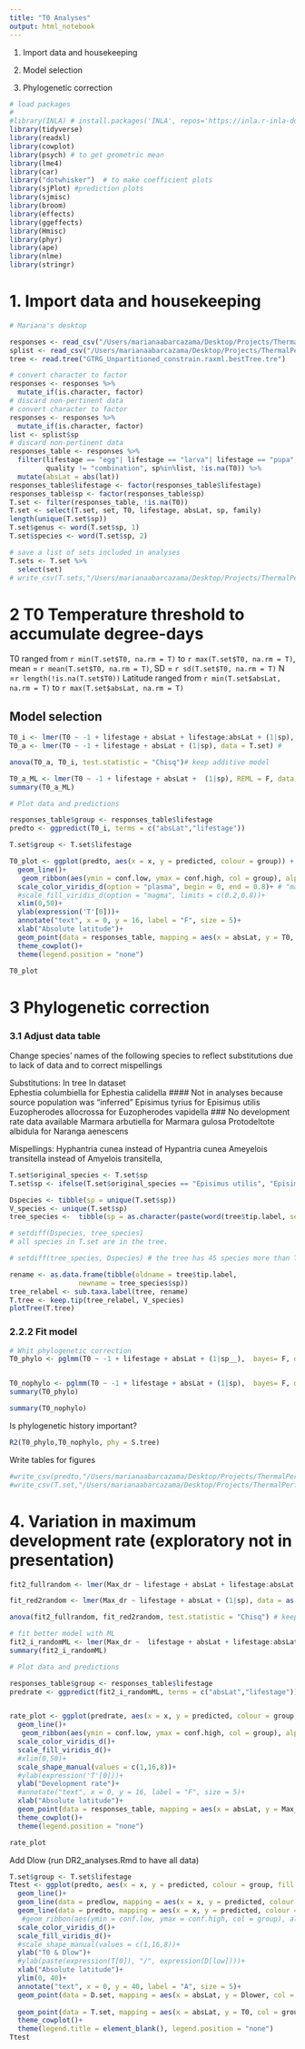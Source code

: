 ```yaml
---
title: "T0 Analyses"
output: html_notebook
---
```


1. Import data and housekeeping

2.  Model selection
3.  Phylogenetic correction


```r
# load packages
# 
#library(INLA) # install.packages('INLA', repos='https://inla.r-inla-download.org/R/stable')
library(tidyverse)
library(readxl)
library(cowplot)
library(psych) # to get geometric mean
library(lme4)
library(car)
library("dotwhisker")  # to make coefficient plots
library(sjPlot) #prediction plots
library(sjmisc)
library(broom)
library(effects)
library(ggeffects)
library(Hmisc)
library(phyr)
library(ape)
library(nlme)
library(stringr)
```


# 1. Import data and housekeeping
```r
# Mariana's desktop

responses <- read_csv("/Users/marianaabarcazama/Desktop/Projects/ThermalPerformance/ThermalResponsesTable.csv")
splist <- read_csv("/Users/marianaabarcazama/Desktop/Projects/ThermalPerformance/SpeciesList.csv")
tree <- read.tree("GTRG_Unpartitioned_constrain.raxml.bestTree.tre")
```


```r
# convert character to factor
responses <- responses %>%
  mutate_if(is.character, factor)
# discard non-pertinent data
# convert character to factor
responses <- responses %>%
  mutate_if(is.character, factor)
list <- splist$sp
# discard non-pertinent data
responses_table <- responses %>% 
  filter(lifestage == "egg"| lifestage == "larva"| lifestage == "pupa",   #quality!= "inferred", 
         quality != "combination", sp%in%list, !is.na(T0)) %>% 
  mutate(absLat = abs(lat))
responses_table$lifestage <- factor(responses_table$lifestage)
responses_table$sp <- factor(responses_table$sp)
T.set <- filter(responses_table, !is.na(T0))
T.set <- select(T.set, set, T0, lifestage, absLat, sp, family)
length(unique(T.set$sp))
T.set$genus <- word(T.set$sp, 1)
T.set$species <- word(T.set$sp, 2)

# save a list of sets included in analyses
T.sets <- T.set %>% 
  select(set)
# write_csv(T.sets,"/Users/marianaabarcazama/Desktop/Projects/ThermalPerformance/sets_Tnot.csv")
```

# 2 T0 Temperature threshold to accumulate degree-days
T0 ranged from `r min(T.set$T0, na.rm = T)` to `r max(T.set$T0, na.rm = T)`, mean =  `r mean(T.set$T0, na.rm = T)`, SD = `r sd(T.set$T0, na.rm = T)` N =`r length(!is.na(T.set$T0))`
Latitude ranged from `r min(T.set$absLat, na.rm = T)` to `r max(T.set$absLat, na.rm = T)`

## Model selection

```r

T0_i <- lmer(T0 ~ -1 + lifestage + absLat + lifestage:absLat + (1|sp), data = T.set) #
T0_a <- lmer(T0 ~ -1 + lifestage + absLat + (1|sp), data = T.set) #

anova(T0_a, T0_i, test.statistic = "Chisq")# keep additive model

```

```r
T0_a_ML <- lmer(T0 ~ -1 + lifestage + absLat +  (1|sp), REML = F, data = T.set)
summary(T0_a_ML)
```
 
 
```r
# Plot data and predictions

responses_table$group <- responses_table$lifestage
predto <- ggpredict(T0_i, terms = c("absLat","lifestage"))

T.set$group <- T.set$lifestage

T0_plot <- ggplot(predto, aes(x = x, y = predicted, colour = group)) +
  geom_line()+
   geom_ribbon(aes(ymin = conf.low, ymax = conf.high, col = group), alpha = 0.1)+
  scale_color_viridis_d(option = "plasma", begin = 0, end = 0.8)+ # "magma", "inferno", "plasma"
  #scale_fill_viridis_d(option = "magma", limits = c(0.2,0.8))+
  xlim(0,50)+
  ylab(expression('T'[0]))+
  annotate("text", x = 0, y = 16, label = "F", size = 5)+
  xlab("Absolute latitude")+
  geom_point(data = responses_table, mapping = aes(x = absLat, y = T0, col =group ), alpha = 0.6, shape = 6)+
  theme_cowplot()+
  theme(legend.position = "none")

T0_plot
```
 

# 3 Phylogenetic correction
### 3.1 Adjust data table 
Change species' names of the following species to reflect substitutions due to lack of data and to correct mispellings

Substitutions:
 In tree                  In dataset    
Ephestia columbiella for     Ephestia calidella #### Not in analyses because source population was "inferred"
Episimus tyrius for          Episimus utilis 
Euzopherodes allocrossa for Euzopherodes vapidella ### No development rate data available
Marmara arbutiella for      Marmara gulosa
Protodeltote albidula for   Naranga aenescens

Mispellings: 
Hyphantria cunea instead of   Hypantria cunea
Ameyelois transitella instead of Amyelois transitella,
```r
T.set$original_species <- T.set$sp
T.set$sp <- ifelse(T.set$original_species == "Episimus utilis", "Episimus tyrius", ifelse(T.set$original_species == "Marmara gulosa", "Marmara arbutiella", ifelse(T.set$original_species == "Naranga aenescens", "Protodeltote albidula", ifelse(T.set$original_species == "Hypantria cunea", "Hyphantria cunea",  ifelse(T.set$original_species == "Ameyelois transitella", "Amyelois transitella", ifelse(T.set$original_species == "Utethesia ornatrix", "Utetheisa ornatrix", ifelse(T.set$original_species == "Ephestia calidella", "Ephestia columbiella",ifelse(T.set$original_species == "Euzopherodes vapidella", "Euzopherodes allocrossa",as.character(T.set$original_species)))))))))

Dspecies <- tibble(sp = unique(T.set$sp))
V_species <- unique(T.set$sp)
tree_species <-  tibble(sp = as.character(paste(word(tree$tip.label, sep = "_", 4), word(tree$tip.label, sep = "_", 5))))

# setdiff(Dspecies, tree_species)
# all species in T.set are in the tree. 

# setdiff(tree_species, Dspecies) # the tree has 45 species more than T.set

```


```r
rename <- as.data.frame(tibble(oldname = tree$tip.label, 
                 newname = tree_species$sp))
tree_relabel <- sub.taxa.label(tree, rename)
T.tree <- keep.tip(tree_relabel, V_species)
plotTree(T.tree)
```



### 2.2.2 Fit model

```r
# Whit phylogenetic correction
T0_phylo <- pglmm(T0 ~ -1 + lifestage + absLat + (1|sp__),  bayes= F, data = T.set, cov_ranef = list(sp = T.tree), REML = F)


T0_nophylo <- pglmm(T0 ~ -1 + lifestage + absLat + (1|sp),  bayes= F, data = T.set, cov_ranef = list(sp = T.tree), REML = F)
summary(T0_phylo)

```
```r
summary(T0_nophylo)
```
Is phylogenetic history important?
```r
R2(T0_phylo,T0_nophylo, phy = S.tree) 
```

Write tables for figures
```r
#write_csv(predto,"/Users/marianaabarcazama/Desktop/Projects/ThermalPerformance/Output/predto.csv")
#write_csv(T.set,"/Users/marianaabarcazama/Desktop/Projects/ThermalPerformance/Output/Tset.csv")
```



# 4. Variation in maximum development rate (exploratory not in presentation)
```r
fit2_fullrandom <- lmer(Max_dr ~ lifestage + absLat + lifestage:absLat + (1|sp), data = as.data.frame(responses_table)) #

fit_red2random <- lmer(Max_dr ~ lifestage + absLat + (1|sp), data = as.data.frame(responses_table), REML = F)

anova(fit2_fullrandom, fit_red2random, test.statistic = "Chisq") # keep interaction model
```

```r

# fit better model with ML
fit2_i_randomML <- lmer(Max_dr ~  lifestage + absLat + lifestage:absLat + (1|sp), REML = F, data = as.data.frame(responses_table))
summary(fit2_i_randomML)
```

```r
# Plot data and predictions

responses_table$group <- responses_table$lifestage
predrate <- ggpredict(fit2_i_randomML, terms = c("absLat","lifestage"))


rate_plot <- ggplot(predrate, aes(x = x, y = predicted, colour = group, shape = group)) +
  geom_line()+
   geom_ribbon(aes(ymin = conf.low, ymax = conf.high, col = group), alpha = 0.1)+
  scale_color_viridis_d()+
  scale_fill_viridis_d()+
  #xlim(0,50)+
  scale_shape_manual(values = c(1,16,8))+
  #ylab(expression('T'[0]))+
  ylab("Development rate")+
  #annotate("text", x = 0, y = 16, label = "F", size = 5)+
  xlab("Absolute latitude")+
  geom_point(data = responses_table, mapping = aes(x = absLat, y = Max_dr, col =group ), alpha = 0.6)+
  theme_cowplot()+
  theme(legend.position = "none")

rate_plot
```

Add Dlow (run DR2_analyses.Rmd to have all data)
```r
T.set$group <- T.set$lifestage
Ttest <- ggplot(predto, aes(x = x, y = predicted, colour = group, fill = group)) +
  geom_line()+
  geom_line(data = predlow, mapping = aes(x = x, y = predicted, colour = group, fill = group))+
  geom_line(data = predto, mapping = aes(x = x, y = predicted, colour = group, fill = group))+
   #geom_ribbon(aes(ymin = conf.low, ymax = conf.high, col = group), alpha = 0.1)+
  scale_color_viridis_d()+
  scale_fill_viridis_d()+
  #scale_shape_manual(values = c(1,16,8))+
  ylab("T0 & Dlow")+
  #ylab(paste(expression(T[0]), "/", expression(D[low])))+
  xlab("Absolute latitude")+
  ylim(0, 40)+
  annotate("text", x = 0, y = 40, label = "A", size = 5)+
  geom_point(data = D.set, mapping = aes(x = absLat, y = Dlower, col = group), alpha = 0.6, shape =16)+
  
  geom_point(data = T.set, mapping = aes(x = absLat, y = T0, col = group), alpha = 0.6, shape = 8)+
  theme_cowplot()+
  theme(legend.title = element_blank(), legend.position = "none")
Ttest
```


